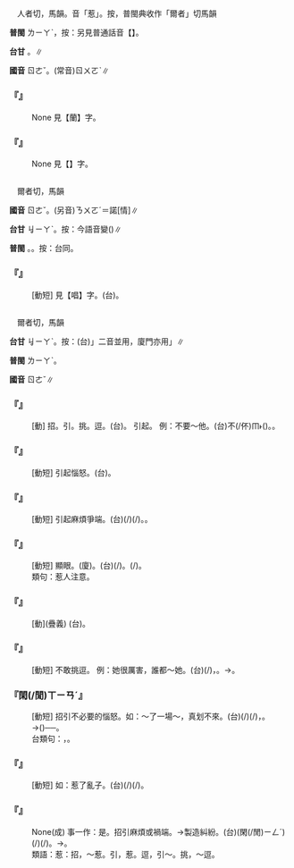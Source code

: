 
=={{ruby|若|ㄖㄜˇ}}==

　人者切，馬韻。音「惹」。按，普閩典收作「爾者」切馬韻

'''普閩''' <rt>ㄌㄧㄚˋ</rt>，按：另見普通話音【{{ruby|若|ㄖㄨㄛˋ}}】。

'''台甘''' {{ruby|(文)|ㆢㄧㆦㆶ ͘}}。{{ruby|(語)|ㆡㄨㄚ˫}}{{ruby|/|ㄌㄨㄚ˫}}{{ruby|。|ㄋㄚ˫}}∥

'''國音''' <rt>ㄖㄜˇ</rt>。(常音)<rt>ㄖㄨㄛˋ</rt>∥

    

==='''『{{ruby|蘭|ㄌㄢˊ}}{{ruby|若|ㄖㄜˇ}}』'''===
: None 見【蘭】字。
    

==='''『{{ruby|般|ㄅㄛ}}{{ruby|若|ㄖㄜˇ}}』'''===
: None 見【{{ruby|般|ㄅㄛ}}】字。
    

=={{ruby|喏|ㄖㄜˇ}}==

　爾者切，馬韻

'''國音''' <rt>ㄖㄜˇ</rt>。(另音)<rt>ㄋㄨㄛˊ</rt>＝諾[情]∥

'''台甘''' <rt>ㆢㄧㄚˋ</rt>。按：今語音變({{ruby|喏|ㆢㄧㄚ˫}}{{ruby|/|ㄌㄧㄚ˫}})∥

'''普閩''' {{ruby|(文)|ㄌㄧㄚˋ}}。{{ruby|(白)|ㄌㄧㄚ˫}}。按：台同。

    

==='''『{{ruby|唱|ㄔㄤˋ}}{{ruby|喏|ㄖㄜˇ}}』'''===
: [動短] 見【唱】字。(台){{ruby|唱|ㄑㄧㆫ˪}}{{ruby|/|ㄑㄧㆧˋ}}{{ruby|喏|ㄌㄧㄚ˫}}。
    

=={{ruby|惹|ㄖㄜˇ}}==

　爾者切，馬韻

'''台甘''' <rt>ㆢㄧㄚˋ</rt>。按：(台){{ruby|「|ㆢㄧㄚˋ}}{{ruby|/|ㄌㄧㄚˋ}}」二音並用，廈門亦用{{ruby|「|ㄌㄧㄚˋ}}」∥

'''普閩''' <rt>ㄌㄧㄚˋ</rt>。

'''國音''' <rt>ㄖㄜˇ</rt>∥

    

==='''『{{ruby|惹|ㄖㄜˇ}}』'''===
: [動] 招。引。挑。逗。(台){{ruby|惹|ㆢㄧㄚˋ}}{{ruby|/|ㄌㄧㄚˋ}}。 引起。 例：不要～他。(台)不(/伓)<rt>ㆬ˫</rt>{{ruby|通|ㄊㄤ}}({{ruby|去|·ㄎㄧ˪}}){{ruby|惹|ㆢㄧㄚˋ}}{{ruby|/|ㄌㄧㄚˋ}}{{ruby|伊|·ㄧ}}。{{ruby|<mark>&#xffb49;</mark>|ㄇㄞ˪}}{{ruby|去|·ㄎㄧ˪}}{{ruby|惹|ㆢㄧㄚˋ}}{{ruby|/|ㄌㄧㄚˋ}}{{ruby|伊|·ㄧ}}。
    

==='''『{{ruby|惹|ㄖㄜˇ}}{{ruby|氣|ㄑㄧˋ}}』'''===
: [動短] 引起惱怒。(台){{ruby|討|ㄊㄜˋ}}{{ruby|受|ㄒㄧㄨ˫}}{{ruby|氣|ㄎㄧ˪}}。
    

==='''『{{ruby|惹|ㄖㄜˇ}}{{ruby|事|ㄕˋ}}』'''===
: [動短] 引起麻煩爭端。(台){{ruby|惹|ㆢㄧㄚˋ}}{{ruby|/|ㄌㄧㄚˋ}}{{ruby|載|ㄉㄞ˫}}(/{{ruby|戴|ㄉㄞ˪}}){{ruby|事|ㄐㄧ˪}}(/{{ruby|事|ㄉㄞ˫}}{{ruby|情|ㄐㄧ˪}})。{{ruby|惹|ㆢㄧㄚˋ}}{{ruby|/|ㄌㄧㄚˋ}}{{ruby|事|ㄙㄨ˫}}。
    

==='''『{{ruby|惹|ㄖㄜˇ}}{{ruby|眼|ㄧㄢˇ}}』'''===
: [動短] 顯眼。(廈){{ruby|顯|ㄏㄧㆩˋ}}{{ruby|目|ㆠㄚㆶ ͘}}。(台){{ruby|影|ㄧㆩˋ}}(/{{ruby|映|ㄧㆩ˪}}){{ruby|目|ㆠㄚㆶ ͘}}。{{ruby|引|ㄧㄣˋ}}{{ruby|起|·ㄎㄧˋ}}{{ruby|人|ㄌㄤˊ}}{{ruby|丌|ㆤ}}{{ruby|注|ㄗㄨ˪}}{{ruby|目|ㆠㆦㆶ ͘}}(/{{ruby|注|ㄗㄨ˪}}{{ruby|意|ㄧ˪}})。
:類句：惹人注意。
:
    

==='''『{{ruby|招|ㄓㄠ}}{{ruby|惹|ㄖㄜˇ}}』'''===
: [動](疊義) (台){{ruby|引|ㄧㄣˋ}}{{ruby|惹|ㆢㄧㄚˋ}}{{ruby|/|ㄌㄧㄚˋ}}。
    

==='''『{{ruby|惹|ㄖㄜˇ}}{{ruby|不|ㄅㄨˋ}}{{ruby|起|ㄑㄧˇ}}』'''===
: [動短] 不敢挑逗。 例：她很厲害，誰都～她。(台){{ruby|伊|ㄧ}}{{ruby|真|ㄐㄧㄣ}}{{ruby|<mark>&#xf90cf;</mark>|ㄎㄧㄤ˪}}{{ruby|骹|ㄎㄚ}}(/{{ruby|厲|ㄌㄧ˫}}{{ruby|害|ㄏㄞ˫}})，{{ruby|無|ㆠㄜˊ}}{{ruby|人|ㄌㄤˊ}}{{ruby|敢|ㄍㆩˋ}}{{ruby|去|·ㄎㄧ˪}}{{ruby|惹|ㆢㄧㄚˋ}}{{ruby|/|ㄌㄧㄚˋ}}{{ruby|著|ㄉㄧㄜㆷ ͘}}{{ruby|伊|·ㄧ}}。→{{ruby|<mark>&#xffa45;</mark>|ㆠㆤ˫}}{{ruby|/|ㆠㄨㆤ˫}}{{ruby|惹|ㆢㄧㄚˋ}}{{ruby|/|ㄌㄧㄚˋ}}{{ruby|得|ㄉㄧㆵ}}。
    

==='''『{{ruby|惹|ㄖㄜˇ}}閑(/閒)<rt>ㄒㄧㄢˊ</rt>{{ruby|氣|ㄑㄧˋ}}』'''===
: [動短] 招引不必要的惱怒。如：～了一場～，真划不來。(台){{ruby|無|ㆠㄜˊ}}{{ruby|戴|ㄉㄞ˫}}{{ruby|無|ㆠㄜˊ}}{{ruby|事|ㄐㄧ˪}}{{ruby|去|·ㄎㄧ˪}}{{ruby|插|ㄘㄚㆴ}}{{ruby|人|ㄌㄤˊ}}{{ruby|載|ㄉㄞ˫}}(/{{ruby|戴|ㄉㄞ˪}}){{ruby|事|ㄐㄧ˪}}(/{{ruby|事|ㄉㄞ˫}}{{ruby|情|ㄐㄧ˪}})，{{ruby|討|ㄊㄜˋ}}{{ruby|受|ㄒㄧㄨ˫}}{{ruby|氣|ㄎㄧ˪}}{{ruby|真|ㄐㄧㄣ}}{{ruby|無|ㆠㄜˊ}}{{ruby|意|ㄧ˪}}{{ruby|思|ㄙㄨ˫}}。→{{ruby|看|ㄎㄨㆩ˪}}{{ruby|<mark>&#xffa45;</mark>|ㆠㆤ˫}}{{ruby|/|ㆠㄨㆤ˫}}{{ruby|做|ㄗㄨㆤ˪}}{{ruby|/|ㄗㄜ˪}}{{ruby|得|ㄉㄧㆵ}}({{ruby|替|ㄊㄨㆤ˪}}{{ruby|/|ㄊㆤ˪}}{{ruby|人|ㄌㄤˊ}}){{ruby|氣|ㄎㄧ˪}}{{ruby|<mark>&#xffa4f;</mark>|ㄉㄧㆰˋ}}{{ruby|腹|ㄅㄚㆶ}}{{ruby|肚|ㄉㆦˋ}}{{ruby|底|ㄉㄨㆤˋ}}{{ruby|/|ㄉㆤˋ}}──{{ruby|淌|ㄑㄧㄤ˫}}{{ruby|淌|ㄑㄧㄤ˫}}{{ruby|滾|ㄍㄨㄣˋ}}。
:台類句：{{ruby|討|ㄊㄜˋ}}{{ruby|厭|ㄧㄢ˪}}{{ruby|氣|ㄎㄧ˪}}，{{ruby|討|ㄊㄜˋ}}{{ruby|衰|ㄙㄨㆤ}}{{ruby|<mark>&#xffcda;</mark>|ㆠㄞˋ}}。
:
    

==='''『{{ruby|惹|ㄖㄜˇ}}{{ruby|亂|ㄌㄨㄢˋ}}{{ruby|兒|ㄦ}}』'''===
: [動短] 如：惹了亂子。(台){{ruby|惹|ㆢㄧㄚˋ}}{{ruby|/|ㄌㄧㄚˋ}}{{ruby|一|ㄐㄧㆵ ͘}}{{ruby|個|ㆤˊ}}{{ruby|載|ㄉㄞ˫}}(/{{ruby|戴|ㄉㄞ˪}}){{ruby|事|ㄐㄧ˪}}(/{{ruby|事|ㄉㄞ˫}}{{ruby|情|ㄐㄧ˪}})。
    

==='''『{{ruby|惹|ㄖㄜˇ}}{{ruby|事|ㄕˋ}}{{ruby|生|ㄕㄥ}}{{ruby|非|ㄈㄟ}}』'''===
: None(成) 事一作：是。招引麻煩或禍端。→製造糾紛。(台)({{ruby|因|ㄧㄣ}}{{ruby|為|ㄨㄧ˫}}{{ruby|愛|ㄞ˪}}{{ruby|插|ㄘㄚㆴ}}閑(/閒)<rt>ㄧㄥˊ</rt>{{ruby|事|ㄙㄨ˫}}){{ruby|引|ㄧㄣˋ}}{{ruby|起|·ㄎㄧˋ}}{{ruby|是|ㄒㄧ˫}}{{ruby|非|ㄏㄨㄧ}}{{ruby|討|ㄊㄜˋ}}{{ruby|費|ㄏㄨㄧ˪}}{{ruby|氣|ㄎㄧ˪}}{{ruby|丌|ㆤ}}{{ruby|載|ㄉㄞ˫}}(/{{ruby|戴|ㄉㄞ˪}}){{ruby|事|ㄐㄧ˪}}(/{{ruby|事|ㄉㄞ˫}}{{ruby|情|ㄐㄧ˪}})。→{{ruby|是|ㄒㄧ˫}}{{ruby|講|ㄍㆲˋ}}{{ruby|→|ㄍㆲ}}{{ruby|做|ㄗㄨㆤ˪}}{{ruby|/|ㄗㄜ˪}}{{ruby|人|ㄌㄤˊ}}{{ruby|無|ㆠㄜˊ}}{{ruby|安|ㄢ}}{{ruby|分|ㄏㄨㄣ˫}}{{ruby|守|ㄒㄧㄨˋ}}{{ruby|己|ㄍㄧˋ}}。
:類語：惹：招，～惹。引，惹。逗，引～。挑，～逗。
:
    
